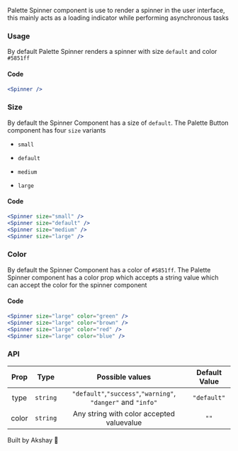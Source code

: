 
Palette Spinner component is use to render a spinner in the user interface, this mainly acts as a loading indicator while performing asynchronous tasks

### Usage

By default Palette Spinner renders a spinner with size `default` and color `#5851ff`

<div style={{ display: "flex", paddingBottom: "25px", paddingTop: "10px" }}>
  <Spinner />
</div>

#### Code

```jsx
<Spinner />
```

### Size

By default the Spinner Component has a size of `default`. The Palette Button component has four `size` variants

- `small`
- `default`
- `medium`
- `large`

  <div
    style={{
      display: "flex",
      flexDirection: "row",
      justifyContent: "space-around",
      paddingBottom: "25px",
      paddingTop: "10px",
      width: "50%",
    }}
  >
    <Spinner size="small" />
    <Spinner size="default" />
    <Spinner size="medium" />
    <Spinner size="large" />
  </div>

#### Code

```jsx
<Spinner size="small" />
<Spinner size="default" />
<Spinner size="medium" />
<Spinner size="large" />
```

### Color

By default the Spinner Component has a color of `#5851ff`. The Palette Spinner component has a color prop which accepts a string value which can accept the color for the spinner component

<div
  style={{
    display: "flex",
    flexDirection: "row",
    justifyContent: "space-around",
    paddingBottom: "25px",
    paddingTop: "10px",
    width: "50%",
  }}
>
  <Spinner size="large" color="green" />
  <Spinner size="large" color="brown" />
  <Spinner size="large" color="red" />
  <Spinner size="large" color="blue" />
</div>

#### Code

```jsx
<Spinner size="large" color="green" />
<Spinner size="large" color="brown" />
<Spinner size="large" color="red" />
<Spinner size="large" color="blue" />
```

### API

| Prop  |   Type   |                       Possible values                        | Default Value |
| :---: | :------: | :----------------------------------------------------------: | :-----------: |
| type  | `string` | `"default"`,`"success"`,`"warning"`, `"danger"` and `"info"` |  `"default"`  |
| color | `string` |          Any string with color accepted valuevalue           |     `""`      |

Built by Akshay 🤙

